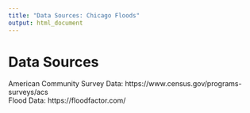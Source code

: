```yaml
---
title: "Data Sources: Chicago Floods"
output: html_document
---
```


<style type="text/css">
.title {
  display: none;
}

</style>

<div class="row" style="padding-top: 0px;"> 
<div class="col-sm-10">

# Data Sources #
American Community Survey Data: https://www.census.gov/programs-surveys/acs <br>
Flood Data: https://floodfactor.com/



